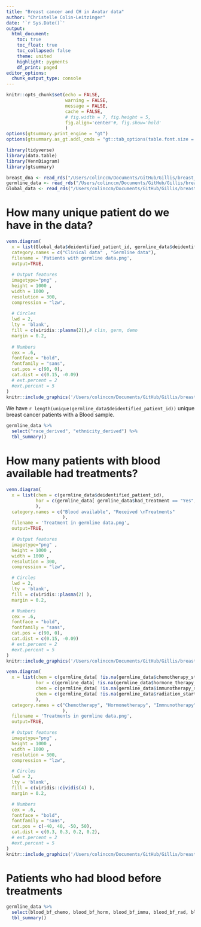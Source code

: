 ```yaml
---
title: "Breast cancer and CH in Avatar data"
author: "Christelle Colin-Leitzinger"
date: '`r Sys.Date()`'
output: 
  html_document:
    toc: true
    toc_float: true
    toc_collapsed: false
    theme: united
    highlight: pygments
    df_print: paged
editor_options: 
  chunk_output_type: console
---
```


<style type="text/css">
.figure {
   margin-top: 10px;
   margin-bottom: 25px;
}

table {
    margin-top: 10px;
    margin-bottom: 25px;
}
</style>

```r
knitr::opts_chunk$set(echo = FALSE,
                      warning = FALSE,
                      message = FALSE,
                      cache = FALSE,
                      # fig.width = 7, fig.height = 5, 
                      fig.align='center'#, fig.show='hold'
                      )
options(gtsummary.print_engine = "gt")
options(gtsummary.as_gt.addl_cmds = "gt::tab_options(table.font.size = 14, data_row.padding = gt::px(1))")
```

```r
library(tidyverse)
library(data.table)
library(VennDiagram)
library(gtsummary)
```

```r
breast_dna <- read_rds("/Users/colinccm/Documents/GitHub/Gillis/breast_ch/breast_dna.rds")
germline_data <- read_rds("/Users/colinccm/Documents/GitHub/Gillis/breast_ch/germline_data.rds")
Global_data <- read_rds("/Users/colinccm/Documents/GitHub/Gillis/breast_ch/Global_data.rds")
```

# How many unique patient do we have in the data?

```r
venn.diagram(
  x = list(Global_data$deidentified_patient_id, germline_data$deidentified_patient_id),
  category.names = c("Clinical data" , "Germline data"),
  filename = 'Patients with germline data.png',
  output=TRUE,
  
  # Output features
  imagetype="png" ,
  height = 1000 , 
  width = 1000 , 
  resolution = 300,
  compression = "lzw",
  
  # Circles
  lwd = 2,
  lty = 'blank',
  fill = c(viridis::plasma(2)),# clin, germ, demo
  margin = 0.2,
  
  # Numbers
  cex = .6,
  fontface = "bold",
  fontfamily = "sans",
  cat.pos = c(90, 0),
  cat.dist = c(0.15, -0.09)
  # ext.percent = 2
  #ext.percent = 5
)
knitr::include_graphics('/Users/colinccm/Documents/GitHub/Gillis/breast_ch/Patients with germline data.png')
```

We have `r length(unique(germline_data$deidentified_patient_id))` unique breast cancer patients with a Blood sample.

```r
germline_data %>% 
  select("race_derived", "ethnicity_derived") %>% 
  tbl_summary()
```



# How many patients with blood available had treatments?

```r
venn.diagram(
  x = list(chem = c(germline_data$deidentified_patient_id),
           hor = c(germline_data[ germline_data$had_treatment == "Yes", ]$deidentified_patient_id)
           ),
  category.names = c("Blood available", "Received \nTreatments"
                     ),
  filename = 'Treatment in germline data.png',
  output=TRUE,

  # Output features
  imagetype="png" ,
  height = 1000 ,
  width = 1000 ,
  resolution = 300,
  compression = "lzw",

  # Circles
  lwd = 2,
  lty = 'blank',
  fill = c(viridis::plasma(2) ),
  margin = 0.2,

  # Numbers
  cex = .6,
  fontface = "bold",
  fontfamily = "sans",
  cat.pos = c(90, 0),
  cat.dist = c(0.15, -0.09)
  # ext.percent = 2
  #ext.percent = 5
)
knitr::include_graphics('/Users/colinccm/Documents/GitHub/Gillis/breast_ch/Treatment in germline data.png')

venn.diagram(
  x = list(chem = c(germline_data[ !is.na(germline_data$chemotherapy_start_date_1), ]$deidentified_patient_id),
           hor = c(germline_data[ !is.na(germline_data$hormone_therapy_start_date_1), ]$deidentified_patient_id),
           chem = c(germline_data[ !is.na(germline_data$immunotherapy_start_date_1), ]$deidentified_patient_id),
           chem = c(germline_data[ !is.na(germline_data$radiation_start_date_1), ]$deidentified_patient_id)
           ),
  category.names = c("Chemotherapy", "Hormonetherapy", "Immnunotherapy", "Radiotherapy"
                     ),
  filename = 'Treatments in germline data.png',
  output=TRUE,

  # Output features
  imagetype="png" ,
  height = 1000 ,
  width = 1000 ,
  resolution = 300,
  compression = "lzw",

  # Circles
  lwd = 2,
  lty = 'blank',
  fill = c(viridis::cividis(4) ),
  margin = 0.2,

  # Numbers
  cex = .6,
  fontface = "bold",
  fontfamily = "sans",
  cat.pos = c(-40, 40, -50, 50),
  cat.dist = c(0.3, 0.3, 0.2, 0.2),
  # ext.percent = 2
  #ext.percent = 5
)
knitr::include_graphics('/Users/colinccm/Documents/GitHub/Gillis/breast_ch/Treatments in germline data.png')
```

# Patients who had blood before treatments

```r
germline_data %>% 
  select(blood_bf_chemo, blood_bf_horm, blood_bf_immu, blood_bf_rad, blood_bf_treatment) %>% 
  tbl_summary()
```



















